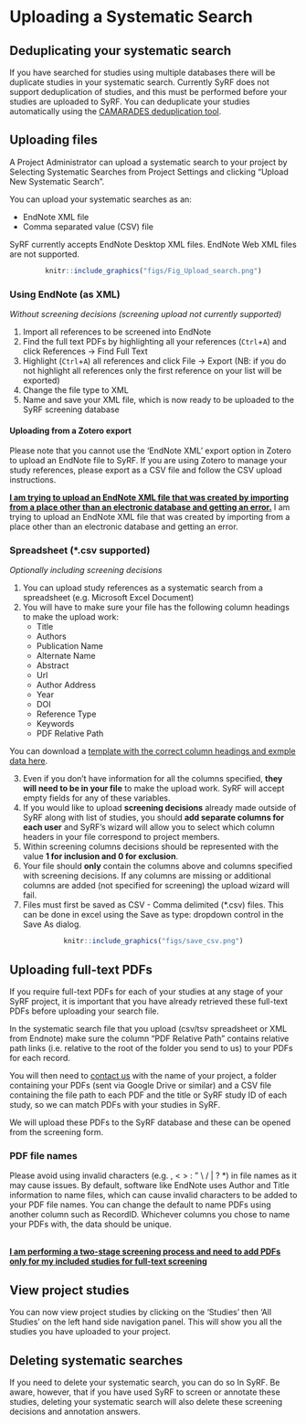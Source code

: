 # Uploading a Systematic Search {#systematicSearch}

## Deduplicating your systematic search
If you have searched for studies using multiple databases there will be duplicate studies in your systematic search. Currently SyRF does not support deduplication of studies, and this must be performed before your studies are uploaded to SyRF. You can deduplicate your studies automatically using the [CAMARADES deduplication tool](https://camarades.shinyapps.io/RDedup/).

## Uploading files

	
A Project Administrator can upload a systematic search to your project by Selecting Systematic Searches from Project Settings and clicking "Upload New Systematic Search".
	
You can upload your systematic searches as an:

* EndNote XML file
* Comma separated value (CSV) file

SyRF currently accepts EndNote Desktop XML files. EndNote Web XML files are not supported.

<center>
```r
knitr::include_graphics("figs/Fig_Upload_search.png")
```
</center>

### Using EndNote (as XML)
*Without screening decisions (screening upload not currently supported)*

1. Import all references to be screened into EndNote 
2. Find the full text PDFs by highlighting all your references (`Ctrl`+`A`) and click References -> Find Full Text
3. Highlight (`Ctrl`+`A`) all references and click File -> Export (NB: if you do not highlight all references only the first reference on your list will be exported) 
4. Change the file type to XML 
5. Name and save your XML file, which is now ready to be uploaded to the SyRF screening database

#### Uploading from a Zotero export
Please note that you cannot use the  'EndNote XML' export option in Zotero to upload an EndNote file to SyRF. If you are using Zotero to manage your study references, please export as a CSV file and follow the CSV upload instructions.

[**I am trying to upload an EndNote XML file that was created by importing from a place other than an electronic database and getting an error.**](https://syrf.org.uk/faq)
I am trying to upload an EndNote XML file that was created by importing from a place other than an electronic database and getting an error.

### Spreadsheet (\*.csv supported)
*Optionally including screening decisions*

1. You can upload study references as a systematic search from a spreadsheet (e.g. Microsoft Excel Document)  
2. You will have to make sure your file has the following column headings to make the upload work: 
    * Title
    * Authors
    * Publication Name
    * Alternate Name
    * Abstract
    * Url
    * Author Address
    * Year
    * DOI
    * Reference Type
    * Keywords
    * PDF Relative Path

You can download a [template with the correct column headings and exmple data here](https://syrf.org.uk/assets/pdfs/Systematic_search_instructions.html).

3. Even if you don't have information for all the columns specified, **they will need to be in your file** to make the upload work. SyRF will accept empty fields for any of these variables.
4. If you would like to upload **screening decisions** already made outside of SyRF along with list of studies, you should **add separate columns for each user** and SyRF’s wizard will allow you to select which column headers in your file correspond to project members.
5. Within screening columns decisions should be represented with the value **1 for inclusion and 0 for exclusion**.
6. Your file should **only** contain the columns above and columns specified with screening decisions. If any columns are missing or additional columns are added (not specified for screening) the upload wizard will fail. 
7. Files must first be saved as CSV - Comma delimited (\*.csv) files. This can be done in excel using the Save as type: dropdown control in the Save As dialog. 

<center>
```r
knitr::include_graphics("figs/save_csv.png")
```
</center>

## Uploading full-text PDFs
If you require full-text PDFs for each of your studies at any stage of your SyRF project, it is important that you have already retrieved these full-text PDFs before uploading your search file.


In the systematic search file that you upload (csv/tsv spreadsheet or XML from Endnote) make sure the column “PDF Relative Path” contains relative path links (i.e. relative to the root of the folder you send to us) to your PDFs for each record.

You will then need to [contact us](syrf.info@ed.ac.uk) with the name of your project, a folder containing your PDFs (sent via Google Drive or similar) and a CSV file containing the file path to each PDF and the title or SyRF study ID of each study, so we can match PDFs with your studies in SyRF. 

We will upload these PDFs to the SyRF database and these can be opened from the screening form.

### PDF file names
Please avoid using invalid characters (e.g. , < > : " \\ / | ? \*) in file names as it may cause issues. By default, software like EndNote uses Author and Title information to name files, which can cause invalid characters to be added to your PDF file names. You can change the default to name PDFs using another column such as RecordID. Whichever columns you chose to name your PDFs with, the data should be unique.

<br>
[**I am performing a two-stage screening process and need to add PDFs only for my included studies for full-text screening**](https://syrf.org.uk/faq)

## View project studies
You can now view project studies by clicking on the ‘Studies’ then 'All Studies' on the left hand side navigation panel. This will show you all the studies you have uploaded to your project.

## Deleting systematic searches
If you need to delete your systematic search, you can do so In SyRF. Be aware, however, that if you have used SyRF to screen or annotate these studies, deleting your systematic search will also delete these screening decisions and annotation answers.
